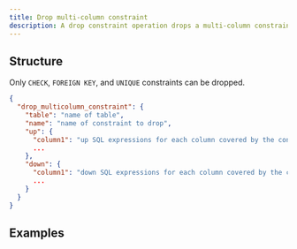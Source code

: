 ```yaml
---
title: Drop multi-column constraint
description: A drop constraint operation drops a multi-column constraint from an existing table.
---
```


## Structure

Only `CHECK`, `FOREIGN KEY`, and `UNIQUE` constraints can be dropped.

```json
{
  "drop_multicolumn_constraint": {
    "table": "name of table",
    "name": "name of constraint to drop",
    "up": {
      "column1": "up SQL expressions for each column covered by the constraint",
      ...
    },
    "down": {
      "column1": "down SQL expressions for each column covered by the constraint",
      ...
    }
  }
}
```

## Examples

<ExampleSnippet example="48_drop_tickets_check.json" language="json" />
